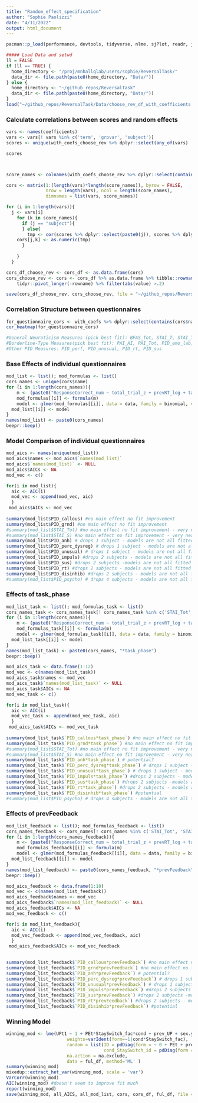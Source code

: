 ```yaml
---
title: "Random_effect_specification"
author: "Sophie Paolizzi"
date: "4/11/2022"
output: html_document
---
```


```r

pacman::p_load(performance, devtools, tidyverse, nlme, sjPlot, readr, janitor, ggplot2,wesanderson, cowplot, car, merTools, flextable, plotly, emmeans, lme4, qualtRics, dependlab, sjPlot, circular, pracma, cowplot, psych, lattice, mlmRev,rstanarm)

##### Load Data and setwd
ll = FALSE
if (ll == TRUE) {
  home_directory <- "/proj/mnhallqlab/users/sophie/ReversalTask/"
  data_dir <- file.path(paste0(home_directory, "Data/"))
} else {
  home_directory <- "~/github_repos/ReversalTask"
  data_dir <- file.path(paste0(home_directory, "Data/"))
}
load("~/github_repos/ReversalTask/Data/choose_rev_df_with_coefficients.RData")
```

### Calculate correlations between scores and random effects
```r
vars <- names(coefficients)
vars <- vars[! vars %in% c('term', 'grpvar', 'subject')]
scores <- unique(with_coefs_choose_rev %>% dplyr::select(any_of(vars) | contains(c("PAI", "PSWQ", "STAI", "BFAS","PID")))) 

scores



score_names <- colnames(with_coefs_choose_rev %>% dplyr::select(contains(c("PAI", "PSWQ", "STAI", "BFAS","PID")))) 

cors <- matrix(1:(length(vars)*length(score_names)), byrow = FALSE,
               nrow = length(vars), ncol = length(score_names),
               dimnames = list(vars, score_names))

for (i in 1:length(vars)){
  j <- vars[i]
    for (k in score_names){
      if (j == "subject"){
      } else{
        tmp <- cor(scores %>% dplyr::select(paste0(j)), scores %>% dplyr::select(paste0(k)), use="na.or.complete")
    cors[j,k] <- as.numeric(tmp)         
      }
       
    }
  }

cors_df_choose_rev <- cors_df <- as.data.frame(cors)
cors_choose_rev <- cors <- cors_df %>% as.data.frame %>% tibble::rownames_to_column() %>% 
    tidyr::pivot_longer(-rowname) %>% filter(abs(value) >.2)

save(cors_df_choose_rev, cors_choose_rev, file = "~/github_repos/ReversalTask/Results/choose_rev_indv_diff.RData")

```

### Correlation Structure between questionnaires
```r
for_questionnaire_cors <- with_coefs %>% dplyr::select(contains(cors$name))
cor_heatmap(for_questionnaire_cors)

#General Neuroticism Measures (pick best fit): BFAS_Tot, STAI_T, STAI_Tot
#Borderline-Type Measures(pick best fit): PAI_AI, PAI_Tot, PID_emo_lab, PID_host
#Other PID Measures: PID_perf, PID_unusual, PID_rt, PID_sus
```

### Base Effects of individual questionnaires
```r
mod_list <- list(); mod_formulas <- list()
cors_names <- unique(cors$name)
for (i in 1:length(cors_names)){
    m <- (paste0("ResponseCorrect_num ~ total_trial_z + prevRT_log + task_phase + prevFeedback*task_phase*prevResponse + gen +", cors_names[i], " + (1 + prevFeedback + task_phase| subject:prevResponse)"))
    mod_formulas[[i]] <- formula(m)
    model <- glmer(mod_formulas[[i]], data = data, family = binomial, control = glmerControl(optimizer = "bobyqa"))
  mod_list[[i]] <- model
}
names(mod_list) <- paste0(cors_names)
beepr::beep()
```

### Model Comparison of individual questionnaires 
```r
mod_aics <- names(unique(mod_list))
mod_aics$names <- mod_aics$`names(mod_list)`
mod_aics$`names(mod_list)` <- NULL
mod_aics$AICs <- NA
mod_vec <- c()

for(i in mod_list){
  aic <- AIC(i)
  mod_vec <- append(mod_vec, aic)
  }
 mod_aics$AICs <- mod_vec
 
summary(mod_list$PID_callous) #no main effect no fit improvement
summary(mod_list$PID_grnd) #no main effect no fit improvement
#summary(mod_list$STAI_Tot) #no main effect no fit improvement - very nearly unidentifiable
#summary(mod_list$STAI_S) #no main effect no fit improvement - very nearly unidentifiable
summary(mod_list$PID_anh) # drops 1 subject - models are not all fitted to the same number of observations
summary(mod_list$PID_perc_dysreg) # drops 1 subject - models are not all fitted to the same number of observations
summary(mod_list$PID_unusual) # drops 1 subject - models are not all fitted to the same number of observations
summary(mod_list$PID_impuls) #drops 2 subjects - models are not all fitted to the same number of observations
summary(mod_list$PID_sus) #drops 2 subjects -models are not all fitted to the same number of observations
summary(mod_list$PID_rt) #drops 2 subjects - models are not all fitted to the same number of observations
summary(mod_list$PID_disinhib) #drops 2 subjects - models are not all fitted to the same number of observations
#summary(mod_list$PID_psycho) # drops 4 subjects - models are not all fitted to the same number of observations

```

### Effects of task_phase
```r
mod_list_task <- list(); mod_formulas_task <- list()
cors_names_task <- cors_names_task[! cors_names_task %in% c('STAI_Tot', 'STAI_S', 'STAI_psycho')]
for (i in 1:length(cors_names)){
    m <- (paste0("ResponseCorrect_num ~ total_trial_z + prevRT_log + task_phase + prevFeedback*task_phase*prevResponse + gen +task_phase*", cors_names[i], " + (1 + prevFeedback + task_phase| subject:prevResponse)"))
    mod_formulas_task[[i]] <- formula(m)
    model <- glmer(mod_formulas_task[[i]], data = data, family = binomial, control = glmerControl(optimizer = "bobyqa"))
  mod_list_task[[i]] <- model
}
names(mod_list_task) <- paste0(cors_names, "*task_phase")
beepr::beep()
```

```r
mod_aics_task <- data.frame(1:12)
mod_vec <- c(names(mod_list_task))
mod_aics_task$names <- mod_vec
mod_aics_task$`names(mod_list_task)` <- NULL
mod_aics_task$AICs <- NA
mod_vec_task <- c()

for(i in mod_list_task){
  aic <- AIC(i)
  mod_vec_task <- append(mod_vec_task, aic)
  }
 mod_aics_task$AICs <- mod_vec_task
 
summary(mod_list_task$`PID_callous*task_phase`) #no main effect no fit improvement
summary(mod_list_task$`PID_grnd*task_phase`) #no main effect no fit improvement
#summary(mod_list$STAI_Tot) #no main effect no fit improvement - very nearly unidentifiable
#summary(mod_list$STAI_S) #no main effect no fit improvement - very nearly unidentifiable
summary(mod_list_task$`PID_anh*task_phase`) # potential?
summary(mod_list_task$`PID_perc_dysreg*task_phase`) # drops 1 subject - models are not all fitted to the same number of observations
summary(mod_list_task$`PID_unusual*task_phase`) # drops 1 subject - models are not all fitted to the same number of observations
summary(mod_list_task$`PID_impuls*task_phase`) #drops 2 subjects - models are not all fitted to the same number of observations
summary(mod_list_task$`PID_sus*task_phase`) #drops 2 subjects -models are not all fitted to the same number of observations
summary(mod_list_task$`PID_rt*task_phase`) #drops 2 subjects - models are not all fitted to the same number of observations
summary(mod_list_task$`PID_disinhib*task_phase`) #potential
#summary(mod_list$PID_psycho) # drops 4 subjects - models are not all fitted to the same number of observations
```
### Effects of prevFeedback
```r
mod_list_feedback <- list(); mod_formulas_feedback <- list()
cors_names_feedback <- cors_names[! cors_names %in% c('STAI_Tot', 'STAI_S', 'STAI_psycho')]
for (i in 1:length(cors_names_feedback)){
    m <- (paste0("ResponseCorrect_num ~ total_trial_z + prevRT_log + task_phase + prevFeedback*task_phase*prevResponse + gen + prevFeedback*", cors_names_feedback[i], " + (1 + prevFeedback + task_phase| subject:prevResponse)"))
    mod_formulas_feedback[[i]] <- formula(m)
    model <- glmer(mod_formulas_feedback[[i]], data = data, family = binomial, control = glmerControl(optimizer = "bobyqa"))
  mod_list_feedback[[i]] <- model
}
names(mod_list_feedback) <- paste0(cors_names_feedback, "*prevFeedback")
beepr::beep()

mod_aics_feedback <- data.frame(1:10)
mod_vec <- c(names(mod_list_feedback))
mod_aics_feedback$names <- mod_vec
mod_aics_feedback$`names(mod_list_feedback)` <- NULL
mod_aics_feedback$AICs <- NA
mod_vec_feedback <- c()

for(i in mod_list_feedback){
  aic <- AIC(i)
  mod_vec_feedback <- append(mod_vec_feedback, aic)
  }
 mod_aics_feedback$AICs <- mod_vec_feedback

  
summary(mod_list_feedback$`PID_callous*prevFeedback`) #no main effect no fit improvement
summary(mod_list_feedback$`PID_grnd*prevFeedback`) #no main effect no fit improvement
summary(mod_list_feedback$`PID_anh*prevFeedback`) # potential?
summary(mod_list_feedback$`PID_perc_dysreg*prevFeedback`) # drops 1 subject - models are not all fitted to the same number of observations
summary(mod_list_feedback$`PID_unusual*prevFeedback`) # drops 1 subject - models are not all fitted to the same number of observations
summary(mod_list_feedback$`PID_impuls*prevFeedback`) #drops 2 subjects - models are not all fitted to the same number of observations
summary(mod_list_feedback$`PID_sus*prevFeedback`) #drops 2 subjects -models are not all fitted to the same number of observations
summary(mod_list_feedback$`PID_rt*prevFeedback`) #drops 2 subjects - models are not all fitted to the same number of observations
summary(mod_list_feedback$`PID_disinhib*prevFeedback`) #potential

```

### Winning Model
```r
winning_mod <- lme(UPt1 ~ 1 + PEt*StaySwitch_fac*cond + prev_UP + sex.y + PAI_AI*StaySwitch_fac + PID_rt + PID_sus + PID_unusual, 
                       weights=varIdent(form=~1|cond*StaySwitch_fac),
                       random = list(ID = pdDiag(form = ~ 0 + PEt + prev_UP), # l2 random slopes by 
                                     cond_StaySwitch_id = pdDiag(form = ~ 1 + PEt + prev_UP)),
                       na.action = na.exclude,
                       data = ful_df, method='ML' )
summary(winning_mod)
mixedup::extract_het_var(winning_mod, scale = 'var')
VarCorr(winning_mod)
AIC(winning_mod) #doesn't seem to improve fit much
report(winning_mod)
save(winning_mod, all_AICS, all_mod_list, cors, cors_df, ful_df, file = paste0(home_directory,  "Analysis/lmer/Individual_differences_results.RData"))
```

